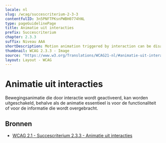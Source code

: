 ```yaml
---
locale: nl
slug: /wcag/succescriterium-2-3-3
contentfulID: 3n5PNFTPKsnPWBH0774hNL
type: pageGuidelinePage
title: Animatie uit interacties
prefix: Succescriterium
chapter: 2.3.3
suffix: Niveau AAA
shortDescription: Motion animation triggered by interaction can be disabled, unless the animation is essential to the functionality or the information being conveyed.
thumbnail: WCAG 2.3.3 - Image
source: "https://www.w3.org/Translations/WCAG21-nl/#animatie-uit-interacties"
layout: Layout - WCAG
---
```


# Animatie uit interacties

Bewegingsanimatie die door interactie wordt geactiveerd, kan worden uitgeschakeld, behalve als de animatie essentieel is voor de functionaliteit of voor de informatie die wordt overgebracht.

## Bronnen

- [WCAG 2.1 - Succescriterium 2.3.3 - Animatie uit interacties](https://www.w3.org/Translations/WCAG21-nl/#animatie-uit-interacties)